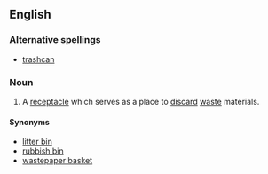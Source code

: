 ==English==

===Alternative spellings===
* [[trashcan]]

===Noun===
{{en-noun|sg=[[trash]] [[can]]}}

# A [[receptacle]] which serves as a place to [[discard]] [[waste]] materials.

====Synonyms====
*[[litter bin]]
*[[rubbish bin]]
*[[wastepaper basket]]